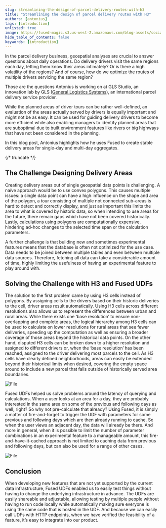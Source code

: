 ```yaml
---
slug: streamlining-the-design-of-parcel-delivery-routes-with-h3
title: "Streamlining the design of parcel delivery routes with H3"
authors: [antonius]
tags: [introduction]
unlisted: true
image: https://fused-magic.s3.us-west-2.amazonaws.com/blog-assets/social_jennings.png
hide_table_of_contents: false
keywords: [introduction]
---
```


In the parcel delivery business, geospatial analyses are crucial to answer questions about daily operations. Do delivery drivers visit the same regions each day, letting them know their areas intimately? Or is there a high volatility of the regions? And of course, how do we optimize the routes of multiple drivers servicing the same region?

Those are the questions Antonius is working on at GLS Studio, an innovation lab by GLS ([General Logistics Systems](https://www.gls-us.com/)), an international parcel delivery service provider.

While the planned areas of driver tours can be rather well-defined, an evaluation of the areas actually served by drivers is equally important and might not be as easy. It can be used for guiding delivery drivers to become more efficient while also enabling managers to identify planned areas that are suboptimal due to built environment features like rivers or big highways that have not been considered in the planning.


In this blog post, Antonius highlights how he uses Fused to create stable delivery areas for single-day and multi-day aggregates.


<ReactPlayer playsinline={true} className="video__player" playing={true} muted={true} controls height="100%" url="https://fused-magic.s3.us-west-2.amazonaws.com/blog-assets/driver_areas_across_resolutions.mp4" width="100%" />



{/* truncate */}


## The Challenge Designing Delivery Areas

Creating delivery areas out of single geospatial data points is challenging. A naïve approach would be to use convex polygons. This causes multiple issues: a single data point can have a high influence on the shape and area of the polygon, a tour consisting of multiple not connected sub-areas is hard to detect and correctly display, and just as important this limits the area to what is covered by historic data, so when intending to use areas for the future, there remain gaps which have not been covered historically. Lastly, calculations using polygons are computationally expensive, hindering ad-hoc changes to the selected time span or the calculation parameters.


A further challenge is that building new and sometimes experimental features means that the database is often not optimized for the use case. Data needs to be joined between multiple tables and even between multiple data sources. Therefore, fetching all data can take a considerable amount of time, highly limiting the usefulness of having an experimental feature to play around with.



## Solving the Challenge with H3 and Fused UDFs

The solution to the first problem came by using H3 cells instead of polygons. By assigning cells to the drivers based on their historic deliveries to the cell, driver areas result automatically. Using H3 cells across different resolutions also allows us to represent the differences between urban and rural areas. While there exists one ‘base resolution’ to ensure non-overlapping and complete areas, the logical hierarchy among H3 cells can be used to calculate on lower resolutions for rural areas that see fewer deliveries, speeding up the computation as well as ensuring a broader coverage of those areas beyond the historical data points. On the other hand, disputed H3 cells can be broken down to a higher resolution and assigned to different drivers or, when the ‘base resolution’ has been reached, assigned to the driver delivering most parcels to the cell. As H3 cells have clearly defined neighborhoods, areas can easily be extended beyond their historical limits when desired, covering the empty space around to include a new parcel that falls outside of historically served area boundaries.


<div style={{textAlign: 'center'}}>
<img src={Image1} alt="File" style={{}} />
</div>

Fused UDFs helped us solve problems around the latency of querying and calculations. When a user looks at an area for a day, they are probably interested in the same area on some of the previous and following days as well, right? So why not pre-calculate that already? Using Fused, it is simply a matter of fire-and-forget to trigger the UDF with parameters for some previous and following days which are then already running to cache. So when the user views an adjacent day, the data will already be there. And more in general, when it is possible to limit the number of parameter combinations in an experimental feature to a manageable amount, this fire-and-have-it-cached approach is not limited to caching data from previous and following days, but can also be used for a range of other cases.




<div style={{textAlign: 'center'}}>
<img src={Image2} alt="File" style={{}} />
</div>

## Conclusion

When developing new features that are not yet supported by the current data infrastructure, Fused UDFs enabled us to easily test things without having to change the underlying infrastructure in advance. The UDFs are easily shareable and adjustable, allowing testing by multiple people without having to run code locally while automatically making sure everyone is using the same code that is hosted in the UDF. And because we can easily call UDFs with HTTP endpoints, when we have verified the feasibility of a feature, it’s easy to integrate into our product.
